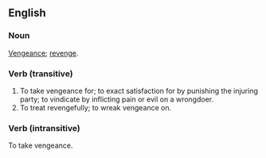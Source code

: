 ==English==
===Noun===
[[Vengeance]]; [[revenge]].

===Verb (transitive)===
#To take vengeance for; to exact satisfaction for by punishing the injuring party; to vindicate by inflicting pain or evil on a wrongdoer.
#To treat revengefully; to wreak vengeance on.

===Verb (intransitive)===
To take vengeance.